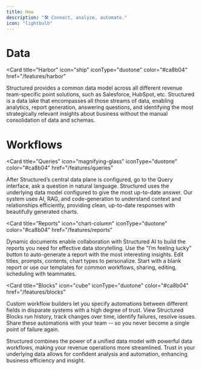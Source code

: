 ```yaml
---
title: How
description: "🛠️ Connect, analyze, automate."
icon: "lightbulb"
---
```


# Data

<Card
  title="Harbor"
  icon="ship"
  iconType="duotone"
  color="#ca8b04"
  href="/features/harbor"
>
  Structured provides a common data model across all different revenue
  team-specific point solutions, such as Salesforce, HubSpot, etc. Structured is
  a data lake that encompasses all those streams of data, enabling analytics,
  report generation, answering questions, and identifying the most strategically
  relevant insights about business without the manual consolidation of data and
  schemas.
</Card>

# Workflows

<Card
  title="Queries"
  icon="magnifying-glass"
  iconType="duotone"
  color="#ca8b04"
  href="/features/queries"
>
  After Structured’s central data plane is configured, go to the Query
  interface, ask a question in natural language. Structured uses the underlying
  data model configured to give the most up-to-date answer. Our system uses AI,
  RAG, and code-generation to understand context and relationships efficiently,
  providing clean, up-to-date responses with beautifully generated charts.
</Card>

<Card
  title="Reports"
  icon="chart-column"
  iconType="duotone"
  color="#ca8b04"
  href="/features/reports"
>
  Dynamic documents enable collaboration with Structured AI to build the reports
  you need for effective data storytelling. Use the "I’m feeling lucky" button
  to auto-generate a report with the most interesting insights. Edit titles,
  prompts, contents, chart types to personalize. Start with a blank report or
  use our templates for common workflows, sharing, editing, scheduling with
  teammates.
</Card>

<Card
  title="Blocks"
  icon="cube"
  iconType="duotone"
  color="#ca8b04"
  href="/features/blocks"
>
  Custom workflow builders let you specify automations between different fields
  in disparate systems with a high degree of trust. View Structured Blocks run
  history, track changes over time, identify failures, resolve issues. Share
  these automations with your team -- so you never become a single point of
  failure again.
</Card>

Structured combines the power of a unified data model with powerful data workflows, making your revenue operations more streamlined. Trust in your underlying data allows for confident analysis and automation, enhancing business efficiency and insight.
